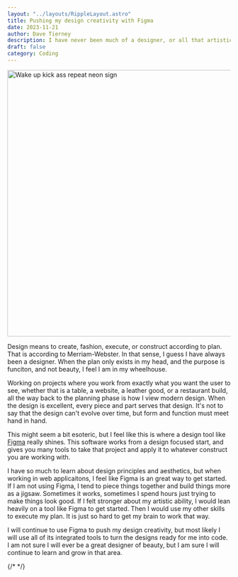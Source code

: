 ```yaml
---
layout: "../layouts/RippleLayout.astro"
title: Pushing my design creativity with Figma
date: 2023-11-21
author: Dave Tierney
description: I have never been much of a designer, or all that artistic. Figma has helped me push my design creativity so I can apply that to my code.
draft: false
category: Coding
---
```



<Image
  src={wake}
  alt="Wake up kick ass repeat neon sign"
  height="600"
  width="1200"
/>

Design means to create, fashion, execute, or construct according to plan. That is according to Merriam-Webster. In that sense, I guess I have always been a designer. When the plan only exists in my head, and the purpose is funciton, and not beauty, I feel I am in my wheelhouse.

Working on projects where you work from exactly what you want the user to see, whether that is a table, a website, a leather good, or a restaurant build, all the way back to the planning phase is how I view modern design. When the design is excellent, every piece and part serves that design. It's not to say that the design can't evolve over time, but form and function must meet hand in hand.

This might seem a bit esoteric, but I feel like this is where a design tool like <a href="https://www.figma.com/" target="_blank" rel="noopener" className="whitespace-nowrap underline decoration-neon transition hover:text-neon">Figma</a> really shines. This software works from a design focused start, and gives you many tools to take that project and apply it to whatever construct you are working with.

I have so much to learn about design principles and aesthetics, but when working in web applicaitons, I feel like Figma is an great way to get started. If I am not using Figma, I tend to piece things together and build things more as a jigsaw. Sometimes it works, sometimes I spend hours just trying to make things look good. If I felt stronger about my artistic ability, I would lean heavily on a tool like Figma to get started. Then I would use my other skills to execute my plan. It is just so hard to get my brain to work that way.

I will continue to use Figma to push my design creativity, but most likely I will use all of its integrated tools to turn the designs ready for me into code. I am not sure I will ever be a great designer of beauty, but I am sure I will continue to learn and grow in that area.

{/* <a href="" target="_blank" rel="noopener" className="whitespace-nowrap underline decoration-neon transition hover:text-neon"></a> */}
